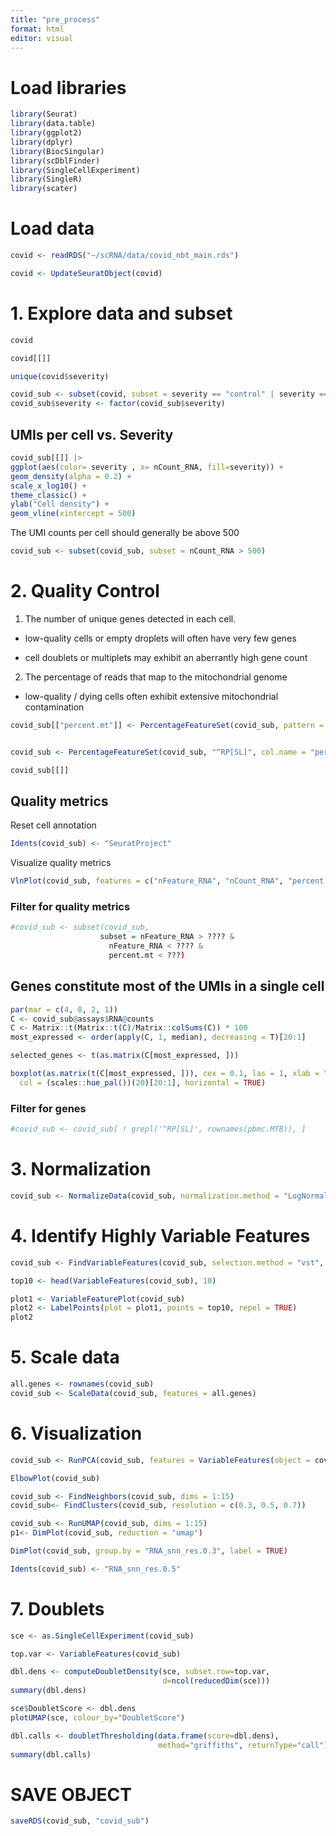 ```yaml
---
title: "pre_process"
format: html
editor: visual
---
```


# Load libraries

```r
library(Seurat)
library(data.table)
library(ggplot2)
library(dplyr)
library(BiocSingular)
library(scDblFinder)
library(SingleCellExperiment)
library(SingleR)
library(scater)
```

# Load data

```r
covid <- readRDS("~/scRNA/data/covid_nbt_main.rds")
```

```r
covid <- UpdateSeuratObject(covid)
```

# 1. Explore data and subset

```r
covid
```

```r
covid[[]]
```

```r
unique(covid$severity)
```

```r
covid_sub <- subset(covid, subset = severity == "control" | severity == "critical")
covid_sub$severity <- factor(covid_sub$severity)
```

## UMIs per cell vs. Severity

```r
covid_sub[[]] |> 
ggplot(aes(color= severity , x= nCount_RNA, fill=severity)) +
geom_density(alpha = 0.2) +
scale_x_log10() +
theme_classic() +
ylab("Cell density") +
geom_vline(xintercept = 500)
```

The UMI counts per cell should generally be above 500

```r
covid_sub <- subset(covid_sub, subset = nCount_RNA > 500)
```

# 2. Quality Control

1.  The number of unique genes detected in each cell.

-   low-quality cells or empty droplets will often have very few genes

-   cell doublets or multiplets may exhibit an aberrantly high gene count

2.  The percentage of reads that map to the mitochondrial genome

-   low-quality / dying cells often exhibit extensive mitochondrial contamination

```r

covid_sub[["percent.mt"]] <- PercentageFeatureSet(covid_sub, pattern = "^MT-")


covid_sub <- PercentageFeatureSet(covid_sub, "^RP[SL]", col.name = "percent_ribo")
```

```r
covid_sub[[]]
```

## Quality metrics

Reset cell annotation

```r
Idents(covid_sub) <- "SeuratProject"
```

Visualize quality metrics

```r

VlnPlot(covid_sub, features = c("nFeature_RNA", "nCount_RNA", "percent.mt", "percent_ribo"), ncol = 4)
```

### Filter for quality metrics

```r
#covid_sub <- subset(covid_sub, 
                    subset = nFeature_RNA > ???? &
                      nFeature_RNA < ???? &
                      percent.mt < ???)
```

## Genes constitute most of the UMIs in a single cell

```r
par(mar = c(4, 8, 2, 1))
C <- covid_sub@assays$RNA@counts
C <- Matrix::t(Matrix::t(C)/Matrix::colSums(C)) * 100
most_expressed <- order(apply(C, 1, median), decreasing = T)[20:1]

selected_genes <- t(as.matrix(C[most_expressed, ]))

boxplot(as.matrix(t(C[most_expressed, ])), cex = 0.1, las = 1, xlab = "% total count per cell",
  col = (scales::hue_pal())(20)[20:1], horizontal = TRUE)
```

### Filter for genes

```r
#covid_sub <- covid_sub[ ! grepl('^RP[SL]', rownames(pbmc.MTB)), ]
```

# 3. Normalization

```r
covid_sub <- NormalizeData(covid_sub, normalization.method = "LogNormalize", scale.factor = 10000)
```

# 4. Identify Highly Variable Features

```r
covid_sub <- FindVariableFeatures(covid_sub, selection.method = "vst", nfeatures = 2000)
```

```r

top10 <- head(VariableFeatures(covid_sub), 10)

plot1 <- VariableFeaturePlot(covid_sub)
plot2 <- LabelPoints(plot = plot1, points = top10, repel = TRUE)
plot2
```

# 5. Scale data

```r
all.genes <- rownames(covid_sub)
covid_sub <- ScaleData(covid_sub, features = all.genes)
```

# 6. Visualization

```r
covid_sub <- RunPCA(covid_sub, features = VariableFeatures(object = covid_sub))
```

```r
ElbowPlot(covid_sub) 
```

```r
covid_sub <- FindNeighbors(covid_sub, dims = 1:15)
covid_sub<- FindClusters(covid_sub, resolution = c(0.3, 0.5, 0.7))
```

```r
covid_sub <- RunUMAP(covid_sub, dims = 1:15)
p1<- DimPlot(covid_sub, reduction = "umap")

DimPlot(covid_sub, group.by = "RNA_snn_res.0.3", label = TRUE)
```

```r
Idents(covid_sub) <- "RNA_snn_res.0.5"
```

# 7. Doublets

```r

sce <- as.SingleCellExperiment(covid_sub)

top.var <- VariableFeatures(covid_sub)
```

```r
dbl.dens <- computeDoubletDensity(sce, subset.row=top.var, 
                                  d=ncol(reducedDim(sce)))
summary(dbl.dens)
```

```r
sce$DoubletScore <- dbl.dens
plotUMAP(sce, colour_by="DoubletScore")
```

```r
dbl.calls <- doubletThresholding(data.frame(score=dbl.dens),
                                 method="griffiths", returnType="call")
summary(dbl.calls)
```

# SAVE OBJECT

```r
saveRDS(covid_sub, "covid_sub")
```
